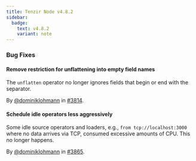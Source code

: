 ```yaml
---
title: Tenzir Node v4.8.2
sidebar:
  badge:
    text: v4.8.2
    variant: note
---
```


### Bug Fixes

#### Remove restriction for unflattening into empty field names

The `unflatten` operator no longer ignores fields that begin or end with the
separator.

By [@dominiklohmann](https://github.com/dominiklohmann) in [#3814](https://github.com/tenzir/tenzir/pull/3814).

#### Schedule idle operators less aggressively

Some idle source operators and loaders, e.g., `from tcp://localhost:3000` where
no data arrives via TCP, consumed excessive amounts of CPU. This no longer
happens.

By [@dominiklohmann](https://github.com/dominiklohmann) in [#3865](https://github.com/tenzir/tenzir/pull/3865).
